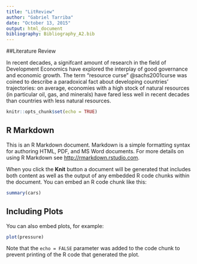 ```yaml
---
title: "LitReview"
author: "Gabriel Tarriba"
date: "October 13, 2015"
output: html_document
bibliography: Bibliography_A2.bib
---
```


##Literature Review

In recent decades, a signifcant amount of research in the field of Development Economics have explored the interplay of good governance and economic growth. The term "resource curse" 
@sachs2001curse 
was coined to describe a paradoxical fact about developing countries' trajectories: on average, economies with a high stock of natural resources (in particular oil, gas, and minerals) have fared less well in recent decades than countries with less natural resources.


```r
knitr::opts_chunk$set(echo = TRUE)
```

## R Markdown

This is an R Markdown document. Markdown is a simple formatting syntax for authoring HTML, PDF, and MS Word documents. For more details on using R Markdown see <http://rmarkdown.rstudio.com>.

When you click the **Knit** button a document will be generated that includes both content as well as the output of any embedded R code chunks within the document. You can embed an R code chunk like this:

```r
summary(cars)
```

## Including Plots

You can also embed plots, for example:

```r
plot(pressure)
```

Note that the `echo = FALSE` parameter was added to the code chunk to prevent printing of the R code that generated the plot.

